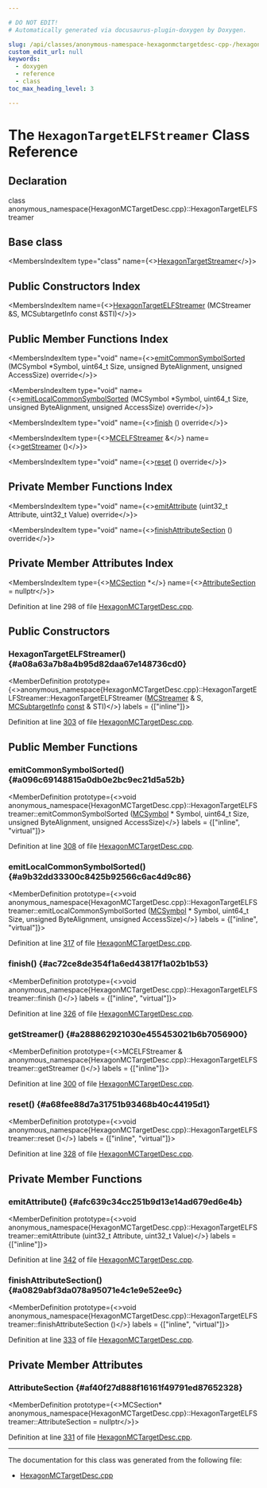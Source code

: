 ```yaml
---

# DO NOT EDIT!
# Automatically generated via docusaurus-plugin-doxygen by Doxygen.

slug: /api/classes/anonymous-namespace-hexagonmctargetdesc-cpp-/hexagontargetelfstreamer
custom_edit_url: null
keywords:
  - doxygen
  - reference
  - class
toc_max_heading_level: 3

---
```





# The `HexagonTargetELFStreamer` Class Reference

<DoxygenPage pluginConfig={pluginConfig}>



## Declaration

<CodeBlock>class anonymous_namespace{HexagonMCTargetDesc.cpp}::HexagonTargetELFStreamer</CodeBlock>

## Base class

<MembersIndex>

<MembersIndexItem
  type="class"
  name={<><a href="/docs/api/classes/llvm/hexagontargetstreamer">HexagonTargetStreamer</a></>}>
</MembersIndexItem>

</MembersIndex>

## Public Constructors Index

<MembersIndex>

<MembersIndexItem
  name={<><a href="#a08a63a7b8a4b95d82daa67e148736cd0">HexagonTargetELFStreamer</a> (MCStreamer &amp;S, MCSubtargetInfo const &amp;STI)</>}>
</MembersIndexItem>

</MembersIndex>

## Public Member Functions Index

<MembersIndex>

<MembersIndexItem
  type="void"
  name={<><a href="#a096c69148815a0db0e2bc9ec21d5a52b">emitCommonSymbolSorted</a> (MCSymbol &#42;Symbol, uint64&#95;t Size, unsigned ByteAlignment, unsigned AccessSize) override</>}>
</MembersIndexItem>

<MembersIndexItem
  type="void"
  name={<><a href="#a9b32dd33300c8425b92566c6ac4d9c86">emitLocalCommonSymbolSorted</a> (MCSymbol &#42;Symbol, uint64&#95;t Size, unsigned ByteAlignment, unsigned AccessSize) override</>}>
</MembersIndexItem>

<MembersIndexItem
  type="void"
  name={<><a href="#ac72ce8de354f1a6ed43817f1a02b1b53">finish</a> () override</>}>
</MembersIndexItem>

<MembersIndexItem
  type={<><a href="/docs/api/classes/llvm/mcelfstreamer">MCELFStreamer</a> &amp;</>}
  name={<><a href="#a288862921030e455453021b6b7056900">getStreamer</a> ()</>}>
</MembersIndexItem>

<MembersIndexItem
  type="void"
  name={<><a href="#a68fee88d7a31751b93468b40c44195d1">reset</a> () override</>}>
</MembersIndexItem>

</MembersIndex>

## Private Member Functions Index

<MembersIndex>

<MembersIndexItem
  type="void"
  name={<><a href="#afc639c34cc251b9d13e14ad679ed6e4b">emitAttribute</a> (uint32&#95;t Attribute, uint32&#95;t Value) override</>}>
</MembersIndexItem>

<MembersIndexItem
  type="void"
  name={<><a href="#a0829abf3da078a95071e4c1e9e52ee9c">finishAttributeSection</a> () override</>}>
</MembersIndexItem>

</MembersIndex>

## Private Member Attributes Index

<MembersIndex>

<MembersIndexItem
  type={<><a href="/docs/api/classes/llvm/mcsection">MCSection</a> &#42;</>}
  name={<><a href="#af40f27d888f16161f49791ed87652328">AttributeSection</a> = nullptr</>}>
</MembersIndexItem>

</MembersIndex>


Definition at line 298 of file <a href="/docs/api/files/lib/lib/target/lib/target/hexagon/lib/target/hexagon/mctargetdesc/hexagonmctargetdesc-cpp">HexagonMCTargetDesc.cpp</a>.

<SectionDefinition>

## Public Constructors

### HexagonTargetELFStreamer() {#a08a63a7b8a4b95d82daa67e148736cd0}

<MemberDefinition
  prototype={<>anonymous&#95;namespace&#123;HexagonMCTargetDesc.cpp&#125;::HexagonTargetELFStreamer::HexagonTargetELFStreamer (<a href="/docs/api/classes/llvm/mcstreamer">MCStreamer</a> &amp; S, <a href="/docs/api/classes/llvm/mcsubtargetinfo">MCSubtargetInfo</a> <a href="/docs/api/files/lib/lib/target/lib/target/aarch64/aarch64promoteconstant-cpp/#a90f8350fecae261c25be85d38b451bff">const</a> &amp; STI)</>}
  labels = {["inline"]}>

Definition at line <a href="/docs/api/files/lib/lib/target/lib/target/hexagon/lib/target/hexagon/mctargetdesc/hexagonmctargetdesc-cpp/#l00303">303</a> of file <a href="/docs/api/files/lib/lib/target/lib/target/hexagon/lib/target/hexagon/mctargetdesc/hexagonmctargetdesc-cpp">HexagonMCTargetDesc.cpp</a>.
</MemberDefinition>

</SectionDefinition>

<SectionDefinition>

## Public Member Functions

### emitCommonSymbolSorted() {#a096c69148815a0db0e2bc9ec21d5a52b}

<MemberDefinition
  prototype={<>void anonymous&#95;namespace&#123;HexagonMCTargetDesc.cpp&#125;::HexagonTargetELFStreamer::emitCommonSymbolSorted (<a href="/docs/api/classes/llvm/mcsymbol">MCSymbol</a> &#42; Symbol, uint64&#95;t Size, unsigned ByteAlignment, unsigned AccessSize)</>}
  labels = {["inline", "virtual"]}>

Definition at line <a href="/docs/api/files/lib/lib/target/lib/target/hexagon/lib/target/hexagon/mctargetdesc/hexagonmctargetdesc-cpp/#l00308">308</a> of file <a href="/docs/api/files/lib/lib/target/lib/target/hexagon/lib/target/hexagon/mctargetdesc/hexagonmctargetdesc-cpp">HexagonMCTargetDesc.cpp</a>.
</MemberDefinition>

### emitLocalCommonSymbolSorted() {#a9b32dd33300c8425b92566c6ac4d9c86}

<MemberDefinition
  prototype={<>void anonymous&#95;namespace&#123;HexagonMCTargetDesc.cpp&#125;::HexagonTargetELFStreamer::emitLocalCommonSymbolSorted (<a href="/docs/api/classes/llvm/mcsymbol">MCSymbol</a> &#42; Symbol, uint64&#95;t Size, unsigned ByteAlignment, unsigned AccessSize)</>}
  labels = {["inline", "virtual"]}>

Definition at line <a href="/docs/api/files/lib/lib/target/lib/target/hexagon/lib/target/hexagon/mctargetdesc/hexagonmctargetdesc-cpp/#l00317">317</a> of file <a href="/docs/api/files/lib/lib/target/lib/target/hexagon/lib/target/hexagon/mctargetdesc/hexagonmctargetdesc-cpp">HexagonMCTargetDesc.cpp</a>.
</MemberDefinition>

### finish() {#ac72ce8de354f1a6ed43817f1a02b1b53}

<MemberDefinition
  prototype={<>void anonymous&#95;namespace&#123;HexagonMCTargetDesc.cpp&#125;::HexagonTargetELFStreamer::finish ()</>}
  labels = {["inline", "virtual"]}>

Definition at line <a href="/docs/api/files/lib/lib/target/lib/target/hexagon/lib/target/hexagon/mctargetdesc/hexagonmctargetdesc-cpp/#l00326">326</a> of file <a href="/docs/api/files/lib/lib/target/lib/target/hexagon/lib/target/hexagon/mctargetdesc/hexagonmctargetdesc-cpp">HexagonMCTargetDesc.cpp</a>.
</MemberDefinition>

### getStreamer() {#a288862921030e455453021b6b7056900}

<MemberDefinition
  prototype={<>MCELFStreamer &amp; anonymous&#95;namespace&#123;HexagonMCTargetDesc.cpp&#125;::HexagonTargetELFStreamer::getStreamer ()</>}
  labels = {["inline"]}>

Definition at line <a href="/docs/api/files/lib/lib/target/lib/target/hexagon/lib/target/hexagon/mctargetdesc/hexagonmctargetdesc-cpp/#l00300">300</a> of file <a href="/docs/api/files/lib/lib/target/lib/target/hexagon/lib/target/hexagon/mctargetdesc/hexagonmctargetdesc-cpp">HexagonMCTargetDesc.cpp</a>.
</MemberDefinition>

### reset() {#a68fee88d7a31751b93468b40c44195d1}

<MemberDefinition
  prototype={<>void anonymous&#95;namespace&#123;HexagonMCTargetDesc.cpp&#125;::HexagonTargetELFStreamer::reset ()</>}
  labels = {["inline", "virtual"]}>

Definition at line <a href="/docs/api/files/lib/lib/target/lib/target/hexagon/lib/target/hexagon/mctargetdesc/hexagonmctargetdesc-cpp/#l00328">328</a> of file <a href="/docs/api/files/lib/lib/target/lib/target/hexagon/lib/target/hexagon/mctargetdesc/hexagonmctargetdesc-cpp">HexagonMCTargetDesc.cpp</a>.
</MemberDefinition>

</SectionDefinition>

<SectionDefinition>

## Private Member Functions

### emitAttribute() {#afc639c34cc251b9d13e14ad679ed6e4b}

<MemberDefinition
  prototype={<>void anonymous&#95;namespace&#123;HexagonMCTargetDesc.cpp&#125;::HexagonTargetELFStreamer::emitAttribute (uint32&#95;t Attribute, uint32&#95;t Value)</>}
  labels = {["inline"]}>

Definition at line <a href="/docs/api/files/lib/lib/target/lib/target/hexagon/lib/target/hexagon/mctargetdesc/hexagonmctargetdesc-cpp/#l00342">342</a> of file <a href="/docs/api/files/lib/lib/target/lib/target/hexagon/lib/target/hexagon/mctargetdesc/hexagonmctargetdesc-cpp">HexagonMCTargetDesc.cpp</a>.
</MemberDefinition>

### finishAttributeSection() {#a0829abf3da078a95071e4c1e9e52ee9c}

<MemberDefinition
  prototype={<>void anonymous&#95;namespace&#123;HexagonMCTargetDesc.cpp&#125;::HexagonTargetELFStreamer::finishAttributeSection ()</>}
  labels = {["inline", "virtual"]}>

Definition at line <a href="/docs/api/files/lib/lib/target/lib/target/hexagon/lib/target/hexagon/mctargetdesc/hexagonmctargetdesc-cpp/#l00333">333</a> of file <a href="/docs/api/files/lib/lib/target/lib/target/hexagon/lib/target/hexagon/mctargetdesc/hexagonmctargetdesc-cpp">HexagonMCTargetDesc.cpp</a>.
</MemberDefinition>

</SectionDefinition>

<SectionDefinition>

## Private Member Attributes

### AttributeSection {#af40f27d888f16161f49791ed87652328}

<MemberDefinition
  prototype={<>MCSection&#42; anonymous&#95;namespace&#123;HexagonMCTargetDesc.cpp&#125;::HexagonTargetELFStreamer::AttributeSection = nullptr</>}>

Definition at line <a href="/docs/api/files/lib/lib/target/lib/target/hexagon/lib/target/hexagon/mctargetdesc/hexagonmctargetdesc-cpp/#l00331">331</a> of file <a href="/docs/api/files/lib/lib/target/lib/target/hexagon/lib/target/hexagon/mctargetdesc/hexagonmctargetdesc-cpp">HexagonMCTargetDesc.cpp</a>.
</MemberDefinition>

</SectionDefinition>

<hr/>

The documentation for this class was generated from the following file:

<ul>
<li><a href="/docs/api/files/lib/lib/target/lib/target/hexagon/lib/target/hexagon/mctargetdesc/hexagonmctargetdesc-cpp">HexagonMCTargetDesc.cpp</a></li>
</ul>

</DoxygenPage>
